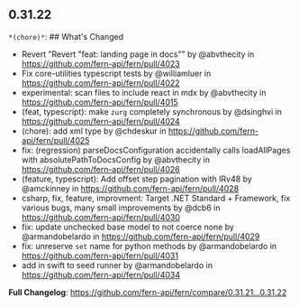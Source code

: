 ## 0.31.22
`*(chore)*`: ## What's Changed
* Revert "Revert "feat: landing page in docs"" by @abvthecity in https://github.com/fern-api/fern/pull/4023
* Fix core-utilities typescript tests by @williamluer in https://github.com/fern-api/fern/pull/4022
* experimental: scan files to include react in mdx by @abvthecity in https://github.com/fern-api/fern/pull/4015
* (feat, typescript): make `zurg` completely synchronous by @dsinghvi in https://github.com/fern-api/fern/pull/4024
* (chore): add xml type by @chdeskur in https://github.com/fern-api/fern/pull/4025
* fix: (regression) parseDocsConfiguration accidentally calls loadAllPages with absolutePathToDocsConfig by @abvthecity in https://github.com/fern-api/fern/pull/4026
* (feature, typescript): Add offset step pagination with IRv48 by @amckinney in https://github.com/fern-api/fern/pull/4028
* csharp, fix, feature, improvment: Target .NET Standard + Framework, fix various bugs, many small improvements by @dcb6 in https://github.com/fern-api/fern/pull/4030
* fix: update unchecked base model to not coerce none by @armandobelardo in https://github.com/fern-api/fern/pull/4029
* fix: unreserve `set` name for python methods by @armandobelardo in https://github.com/fern-api/fern/pull/4031
* add in swift to seed runner by @armandobelardo in https://github.com/fern-api/fern/pull/4034


**Full Changelog**: https://github.com/fern-api/fern/compare/0.31.21...0.31.22

